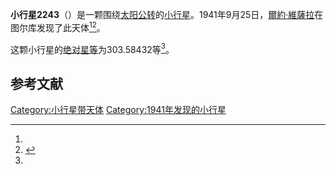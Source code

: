 {{Infobox planet
| bgcolour = #FFFFC0
| name = 2243 Lonnrot
| symbol = 
| image = 
| caption = 
| discovery = yes
| discovery_ref = 
| discoverer = [[爾約·維薩拉|爾約·維薩拉]]
| discovery_site = [[图尔库|图尔库]] 
| discovered = 1941年9月25日
| designations = yes
| mp_name = 
| named_after = 
| alt_names = 1941 SA1/ 1931 VB / 1934 NQ / 1951 QH / 1951 RQ1 / 1951 SF / 1961 OB
| mp_category = [[主带小行星|主带小行星]]
| orbit_ref = <ref name="a">[http://ssd.jpl.nasa.gov/sbdb.cgi?sstr=2243 2243 Lonnrot] {{Wayback|url=http://ssd.jpl.nasa.gov/sbdb.cgi?sstr=2243 |date=20200820033001 }}，小行星數據庫瀏覽器（JPL Small-Body Database Browser）－[[美国国家航空航天局|美国国家航空航天局]]喷气推进实验室</ref>
| epoch = 2456400.5 (2013年4月18日更新)
| aphelion = {{convert|2.6906326|AU|km|3|abbr=on|lk=out}}
| perihelion = {{convert|1.8079236|AU|km|3|abbr=on}}
| semimajor = {{convert|2.2492781|AU|km|3|abbr=on}}
| eccentricity = 0.1962205
| period = 1232.148774 [[日|日]]<br />3.37[[儒略年|儒略年]]
| avg_speed = 
| inclination = 6.84561
| asc_node = 22.56077
| mean_anomaly = 
| arg_peri = 303.58432
| satellites = 
| physical_characteristics = yes
| dimensions = 
| mass = 
| density = 
| surface_grav = 
| escape_velocity = 
| sidereal_day = 
| axial_tilt = 
| pole_ecliptic_lat = 
| pole_ecliptic_lon = 
| albedo = 
| temperatures= 
| temp_name1 = 
| mean_temp_1 = 
| max_temp_1 = 
| temp_name2 = 
| max_temp_2 = 
| spectral_type = 
| abs_magnitude = 303.58432
}}

'''小行星2243'''（{{lang-en|2243 Lonnrot}}）是一颗围绕[[太阳|太阳]][[公转|公转]]的[[小行星|小行星]]。1941年9月25日，[[爾約·維薩拉|爾約·維薩拉]]在图尔库发现了此天体<ref name="a" /><ref>{{cite news|title=小行星列表|url=http://cfa-www.harvard.edu/iau/lists/NumberedMPs.txt|accessdate=2013-07-08|newspaper=哈佛大学|archive-date=2008-05-17|archive-url=https://web.archive.org/web/20080517010638/http://cfa-www.harvard.edu/iau/lists/NumberedMPs.txt|dead-url=no}}</ref>。

这颗小行星的[[绝对星等|绝对星等]]为303.58432等<ref name="a" />。

==参考文献==
{{reflist}}
{{Minor Planet Number|[[小行星2242|小行星2242]]|[[小行星2244|小行星2244]]}}

{{小天体}}

[[Category:小行星带天体|Category:小行星带天体]]
[[Category:1941年发现的小行星|Category:1941年发现的小行星]]

{{asteroid-stub}}